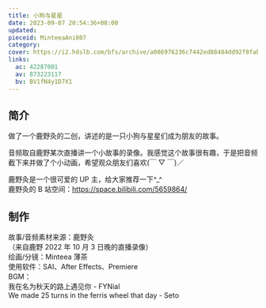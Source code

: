 ```yaml
---
title: 小狗与星星
date: 2023-09-07 20:54:36+08:00
updated:
pieceid: MinteeaAni007
category:
cover: https://i2.hdslb.com/bfs/archive/a086976236c7442ed88484dd92f8fab82b034700.jpg
links:
  ac: 42287001
  av: 873223117
  bv: BV1fN4y1D7X1
---
```


## 简介

做了一个鹿野灸的二创，讲述的是一只小狗与星星们成为朋友的故事。

音频取自鹿野某次直播讲一个小故事的录像。我感觉这个故事很有趣，于是把音频截下来并做了个小动画，希望观众朋友们喜欢(￣ ▽ ￣)／

鹿野灸是一个很可爱的 UP 主，给大家推荐一下^\_^  
鹿野灸的 B 站空间：https://space.bilibili.com/5659864/

## 制作

故事/音频素材来源：鹿野灸  
（来自鹿野 2022 年 10 月 3 日晚的直播录像）  
绘画/分镜：Minteea 薄茶  
使用软件：SAI、After Effects、Premiere  
BGM：  
我在名为秋天的路上遇见你 - FYNial  
We made 25 turns in the ferris wheel that day - Seto
